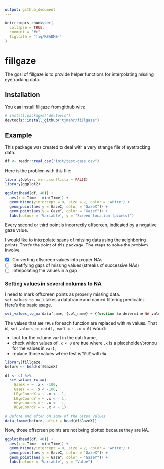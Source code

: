 ```yaml
---
output: github_document
---
```


<!-- README.md is generated from README.Rmd. Please edit that file -->

```r
knitr::opts_chunk$set(
  collapse = TRUE,
  comment = "#>",
  fig.path = "fig/README-"
)
```

# fillgaze

The goal of fillgaze is to provide helper functions for interpolating missing
eyetracking data.

## Installation

You can install fillgaze from github with:

```r
# install.packages("devtools")
devtools::install_github("tjmahr/fillgaze")
```

## Example

This package was created to deal with a very strange file of eyetracking data.

```r
df <- readr::read_csv("inst/test-gaze.csv")
```

Here is the problem with this file:

```r
library(dplyr, warn.conflicts = FALSE)
library(ggplot2)

ggplot(head(df, 40)) + 
  aes(x = Time - min(Time)) + 
  geom_hline(yintercept = 0, size = 2, color = "white") + 
  geom_point(aes(y = GazeX, color = "GazeX")) +
  geom_point(aes(y = GazeY, color = "GazeY")) + 
  labs(colour = "Variable", y = "Screen location (pixels)")
```

Every second or third point is incorrectly offscreen, indicated by a negative
gaze value. 

I would like to interpolate spans of missing data using the
neighboring points. That's the point of this package.
The steps to solve the problem involve:

- [x] Converting offscreen values into proper NAs
- [ ] Identifying gaps of missing values (streaks of successive NAs)
- [ ] Interpolating the values in a gap

### Setting values in several columns to NA

I need to mark offscreen points as properly missing data.
`set_values_to_na()` takes a dataframe and named filtering predicates. 
Here's the basic usage.

```r
set_values_to_na(dataframe, {col_name} = {function to determine NA values})
```

The values that are `TRUE` for each function are replaced with `NA` values. That
is, `set_values_to_na(df, var1 = ~ .x < 0)` would:

* look for the column `var1` in the dataframe, 
* check which values of `.x < 0` are true where `.x` is a placeholder/pronou 
  for the values in `var1`,
* replace those values where test is `TRUE` with `NA`.

```r
library(fillgaze)
before <- head(df$GazeX)

df <- df %>% 
  set_values_to_na(
    GazeX = ~ .x < -100, 
    GazeY = ~ .x < -100, 
    LEyeCoordX = ~ .x < -.1, 
    LEyeCoordY = ~ .x < -.1,
    REyeCoordX = ~ .x < -.1, 
    REyeCoordY = ~ .x < -.1)

# Before and after on some of the GazeX values
data_frame(before, after = head(df$GazeX))
```

Now, those offscreen points are not being plotted because they are NA.

```r
ggplot(head(df, 40)) + 
  aes(x = Time - min(Time)) + 
  geom_hline(yintercept = 0, size = 2, color = "white") + 
  geom_point(aes(y = GazeX, color = "GazeX")) +
  geom_point(aes(y = GazeY, color = "GazeY")) + 
  labs(colour = "Variable", y = "Value")
```

